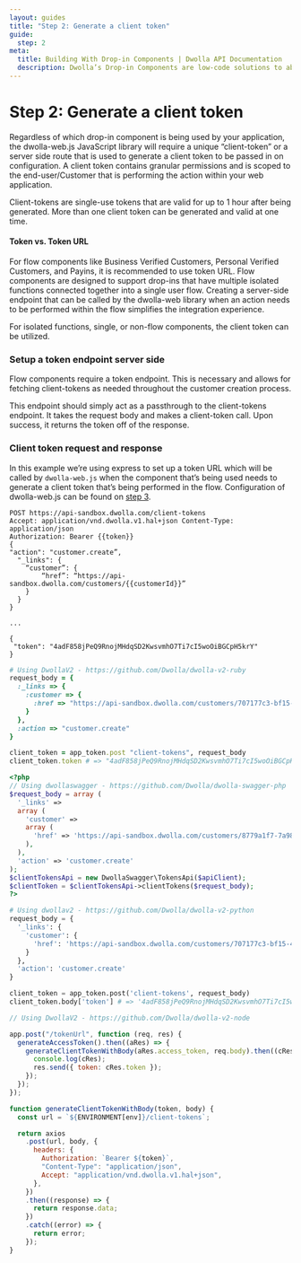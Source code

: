 ```yaml
---
layout: guides
title: "Step 2: Generate a client token"
guide:
  step: 2
meta:
  title: Building With Drop-in Components | Dwolla API Documentation
  description: Dwolla’s Drop-in Components are low-code solutions to abstract away the complexity of integrating with a payment API and act as a shortcut to completing a payment integration.
---
```


# Step 2: Generate a client token

Regardless of which drop-in component is being used by your application, the dwolla-web.js JavaScript library will require a unique “client-token” or a server side route that is used to generate a client token to be passed in on configuration. A client token contains granular permissions and is scoped to the end-user/Customer that is performing the action within your web application.

Client-tokens are single-use tokens that are valid for up to 1 hour after being generated. More than one client token can be generated and valid at one time.

#### Token vs. Token URL

For flow components like Business Verified Customers, Personal Verified Customers, and Payins, it is recommended to use token URL. Flow components are designed to support drop-ins that have multiple isolated functions connected together into a single user flow. Creating a server-side endpoint that can be called by the dwolla-web library when an action needs to be performed within the flow simplifies the integration experience.

For isolated functions, single, or non-flow components, the client token can be utilized.

### Setup a token endpoint server side

Flow components require a token endpoint. This is necessary and allows for fetching client-tokens as needed throughout the customer creation process.

This endpoint should simply act as a passthrough to the client-tokens endpoint. It takes the request body and makes a client-token call. Upon success, it returns the token off of the response.

### Client token request and response

In this example we’re using express to set up a token URL which will be called by `dwolla-web.js` when the component that’s being used needs to generate a client token that’s being performed in the flow. Configuration of dwolla-web.js can be found on [step 3](https://developers.dwolla.com/guides/drop-ins/using-drop-in-components#configure-dwolla-webjs).

```raw
POST https://api-sandbox.dwolla.com/client-tokens
Accept: application/vnd.dwolla.v1.hal+json Content-Type: application/json
Authorization: Bearer {{token}}
{
"action": "customer.create”,
  "_links": {
    “customer”: {
        “href”: “https://api-sandbox.dwolla.com/customers/{{customerId}}”
    }
  }
}

...

{
 "token": "4adF858jPeQ9RnojMHdqSD2KwsvmhO7Ti7cI5woOiBGCpH5krY"
}
```

```ruby
# Using DwollaV2 - https://github.com/Dwolla/dwolla-v2-ruby
request_body = {
  :_links => {
    :customer => {
      :href => "https://api-sandbox.dwolla.com/customers/707177c3-bf15-4e7e-b37c-55c3898d9bf4"
    }
  },
  :action => "customer.create"
}

client_token = app_token.post "client-tokens", request_body
client_token.token # => "4adF858jPeQ9RnojMHdqSD2KwsvmhO7Ti7cI5woOiBGCpH5krY"
```

```php
<?php
// Using dwollaswagger - https://github.com/Dwolla/dwolla-swagger-php
$request_body = array (
  '_links' =>
  array (
    'customer' =>
    array (
      'href' => 'https://api-sandbox.dwolla.com/customers/8779a1f7-7a98-4a86-921e-83539f6c895e',
    ),
  ),
  'action' => 'customer.create'
);
$clientTokensApi = new DwollaSwagger\TokensApi($apiClient);
$clientToken = $clientTokensApi->clientTokens($request_body);
?>
```

```python
# Using dwollav2 - https://github.com/Dwolla/dwolla-v2-python
request_body = {
  '_links': {
    'customer': {
      'href': 'https://api-sandbox.dwolla.com/customers/707177c3-bf15-4e7e-b37c-55c3898d9bf4'
    }
  },
  'action': 'customer.create'
}

client_token = app_token.post('client-tokens', request_body)
client_token.body['token'] # => '4adF858jPeQ9RnojMHdqSD2KwsvmhO7Ti7cI5woOiBGCpH5krY'
```

```javascript
// Using DwollaV2 - https://github.com/Dwolla/dwolla-v2-node

app.post("/tokenUrl", function (req, res) {
  generateAccessToken().then((aRes) => {
    generateClientTokenWithBody(aRes.access_token, req.body).then((cRes) => {
      console.log(cRes);
      res.send({ token: cRes.token });
    });
  });
});

function generateClientTokenWithBody(token, body) {
  const url = `${ENVIRONMENT[env]}/client-tokens`;

  return axios
    .post(url, body, {
      headers: {
        Authorization: `Bearer ${token}`,
        "Content-Type": "application/json",
        Accept: "application/vnd.dwolla.v1.hal+json",
      },
    })
    .then((response) => {
      return response.data;
    })
    .catch((error) => {
      return error;
    });
}
```

```

```

